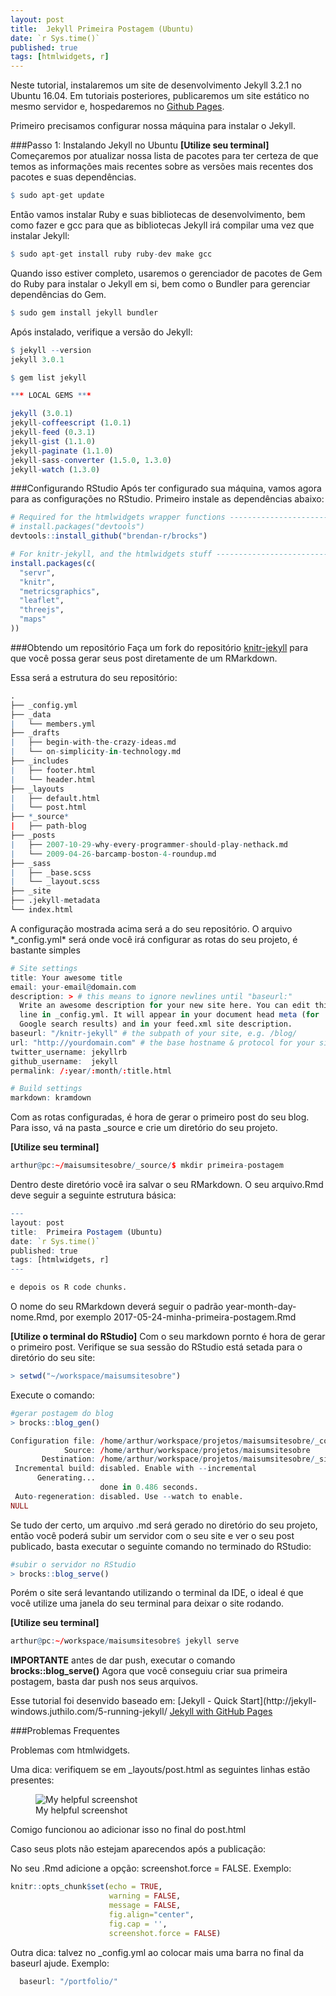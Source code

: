 ```yaml
---
layout: post
title:  Jekyll Primeira Postagem (Ubuntu)
date: `r Sys.time()`
published: true
tags: [htmlwidgets, r]
---
```


Neste tutorial, instalaremos um site de desenvolvimento Jekyll 3.2.1 no Ubuntu 16.04. Em tutoriais posteriores, publicaremos um site estático no mesmo servidor e, hospedaremos no [Github Pages](https://pages.github.com/).

Primeiro precisamos configurar nossa máquina para instalar o Jekyll.

###Passo 1: Instalando Jekyll no Ubuntu
**[Utilize seu terminal]**
Começaremos por atualizar nossa lista de pacotes para ter certeza de que temos as informações mais recentes sobre as versões mais recentes dos pacotes e suas dependências.

```r
$ sudo apt-get update
```

Então vamos instalar Ruby e suas bibliotecas de desenvolvimento, bem como fazer e gcc para que as bibliotecas Jekyll irá compilar uma vez que instalar Jekyll:

```r
$ sudo apt-get install ruby ruby-dev make gcc
```

Quando isso estiver completo, usaremos o gerenciador de pacotes de Gem do Ruby para instalar o Jekyll em si, bem como o Bundler para gerenciar dependências do Gem.

```r
$ sudo gem install jekyll bundler
```

Após instalado, verifique a versão do Jekyll:

```r
$ jekyll --version
jekyll 3.0.1

$ gem list jekyll

*** LOCAL GEMS ***

jekyll (3.0.1)
jekyll-coffeescript (1.0.1)
jekyll-feed (0.3.1)
jekyll-gist (1.1.0)
jekyll-paginate (1.1.0)
jekyll-sass-converter (1.5.0, 1.3.0)
jekyll-watch (1.3.0)

```


###Configurando RStudio
Após ter configurado sua máquina, vamos agora para as configurações no RStudio.
Primeiro instale as dependências abaixo:

```r
# Required for the htmlwidgets wrapper functions -----------------------------
# install.packages("devtools")
devtools::install_github("brendan-r/brocks")

# For knitr-jekyll, and the htmlwidgets stuff --------------------------------
install.packages(c(
  "servr",
  "knitr",
  "metricsgraphics",
  "leaflet",
  "threejs",
  "maps"
))

```


###Obtendo um repositório
Faça um fork do repositório [knitr-jekyll](https://github.com/yihui/knitr-jekyll) para que você possa gerar seus post diretamente de um RMarkdown. 

Essa será a estrutura do seu repositório:

```r
.
├── _config.yml
├── _data
|   └── members.yml
├── _drafts
|   ├── begin-with-the-crazy-ideas.md
|   └── on-simplicity-in-technology.md
├── _includes
|   ├── footer.html
|   └── header.html
├── _layouts
|   ├── default.html
|   └── post.html
├── *_source*
|   ├── path-blog
├── _posts
|   ├── 2007-10-29-why-every-programmer-should-play-nethack.md
|   └── 2009-04-26-barcamp-boston-4-roundup.md
├── _sass
|   ├── _base.scss
|   └── _layout.scss
├── _site
├── .jekyll-metadata
└── index.html 
```

A configuração mostrada acima será a do seu repositório. O arquivo *_config.yml* será onde você irá configurar as rotas do seu projeto, é bastante simples

```r
# Site settings
title: Your awesome title
email: your-email@domain.com
description: > # this means to ignore newlines until "baseurl:"
  Write an awesome description for your new site here. You can edit this
  line in _config.yml. It will appear in your document head meta (for
  Google search results) and in your feed.xml site description.
baseurl: "/knitr-jekyll" # the subpath of your site, e.g. /blog/
url: "http://yourdomain.com" # the base hostname & protocol for your site
twitter_username: jekyllrb
github_username:  jekyll
permalink: /:year/:month/:title.html

# Build settings
markdown: kramdown
```

Com as rotas configuradas, é hora de gerar o primeiro post do seu blog. Para isso, vá na pasta _source e crie um diretório do seu projeto.

**[Utilize seu terminal]**
```r
arthur@pc:~/maisumsitesobre/_source/$ mkdir primeira-postagem
```

Dentro deste diretório você ira salvar o seu RMarkdown. O seu arquivo.Rmd deve seguir a seguinte estrutura básica:

```r
---
layout: post
title:  Primeira Postagem (Ubuntu)
date: `r Sys.time()`
published: true
tags: [htmlwidgets, r]
---

e depois os R code chunks.
```

O nome do seu RMarkdown deverá seguir o padrão year-month-day-nome.Rmd, por exemplo 2017-05-24-minha-primeira-postagem.Rmd

**[Utilize o terminal do RStudio]**
Com o seu markdown pornto é hora de gerar o primeiro post. Verifique se sua sessão do RStudio está setada para o diretório do seu site: 

```r
> setwd("~/workspace/maisumsitesobre")
```

Execute o comando:
```r
#gerar postagem do blog
> brocks::blog_gen()

Configuration file: /home/arthur/workspace/projetos/maisumsitesobre/_config.yml
            Source: /home/arthur/workspace/projetos/maisumsitesobre
       Destination: /home/arthur/workspace/projetos/maisumsitesobre/_site
 Incremental build: disabled. Enable with --incremental
      Generating... 
                    done in 0.486 seconds.
 Auto-regeneration: disabled. Use --watch to enable.
NULL
```

Se tudo der certo, um arquivo .md será gerado no diretório do seu projeto, então você poderá subir um servidor com o seu site e ver o seu post publicado, basta executar o seguinte comando no terminado do RStudio:

```r
#subir o servidor no RStudio
> brocks::blog_serve()
```

Porém o site será levantando utilizando o terminal da IDE, o ideal é que você utilize uma janela do seu terminal para deixar o site rodando. 

**[Utilize seu terminal]**

```r
arthur@pc:~/workspace/maisumsitesobre$ jekyll serve
```

**IMPORTANTE** antes de dar push, executar o comando **brocks::blog_serve()**
Agora que você conseguiu criar sua primeira postagem, basta dar push nos seus arquivos. 

Esse tutorial foi desenvido baseado em:
[Jekyll - Quick Start](http://jekyll-windows.juthilo.com/5-running-jekyll/
[Jekyll with GitHub Pages](https://www.smashingmagazine.com/2014/08/build-blog-jekyll-github-pages/)

###Problemas Frequentes

<p>Problemas com htmlwidgets.</p>
Uma dica: verifiquem se em _layouts/post.html as seguintes linhas estão presentes:

![My helpful screenshot]({{ site.url }}/assets/print-solution-jekyll.png)


Comigo funcionou ao adicionar isso no final do post.html

<p>Caso seus plots não estejam aparecendos após a publicação:</p>
No seu .Rmd adicione a opção: screenshot.force = FALSE. Exemplo: 

```r
knitr::opts_chunk$set(echo = TRUE, 
                      warning = FALSE, 
                      message = FALSE, 
                      fig.align="center", 
                      fig.cap = '', 
                      screenshot.force = FALSE)
```

Outra dica: talvez no _config.yml ao colocar mais uma barra no final da baseurl ajude. 
Exemplo: 
```r
  baseurl: "/portfolio/"
```
